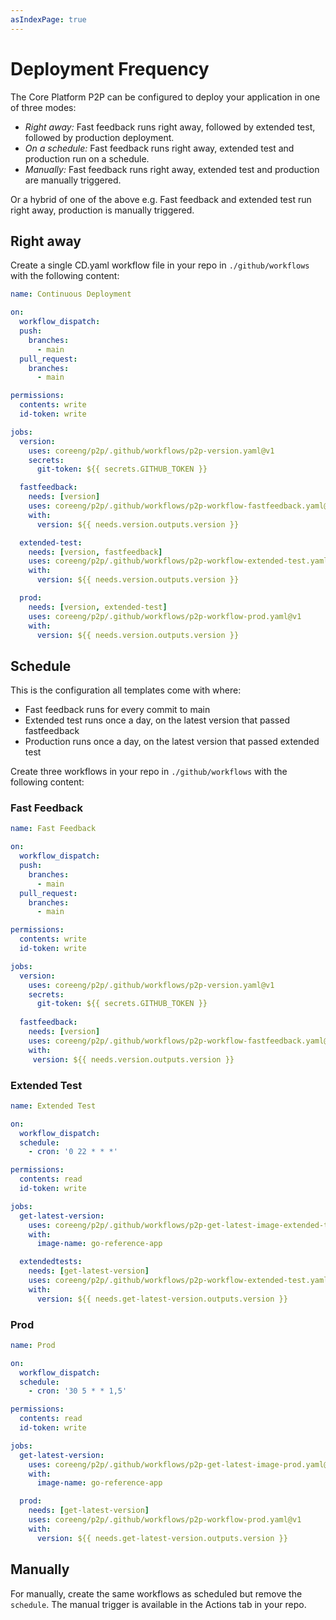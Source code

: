 ```yaml
---
asIndexPage: true
---
```


# Deployment Frequency


The Core Platform P2P can be configured to deploy your application in one of three modes:

* *Right away:* Fast feedback runs right away, followed by extended test, followed by production deployment.
* *On a schedule:* Fast feedback runs right away, extended test and production run on a schedule.
* *Manually:* Fast feedback runs right away, extended test and production are manually triggered.

Or a hybrid of one of the above e.g. Fast feedback and extended test run right away, production is manually triggered.

## Right away

Create a single CD.yaml workflow file in your repo in `./github/workflows` with the following content:

```yaml
name: Continuous Deployment

on:
  workflow_dispatch:
  push:
    branches:
      - main
  pull_request:
    branches:
      - main

permissions:
  contents: write
  id-token: write

jobs:
  version:
    uses: coreeng/p2p/.github/workflows/p2p-version.yaml@v1
    secrets:
      git-token: ${{ secrets.GITHUB_TOKEN }} 

  fastfeedback:
    needs: [version]
    uses: coreeng/p2p/.github/workflows/p2p-workflow-fastfeedback.yaml@v1
    with:
      version: ${{ needs.version.outputs.version }}

  extended-test:
    needs: [version, fastfeedback]
    uses: coreeng/p2p/.github/workflows/p2p-workflow-extended-test.yaml@v1
    with:
      version: ${{ needs.version.outputs.version }}

  prod:
    needs: [version, extended-test]
    uses: coreeng/p2p/.github/workflows/p2p-workflow-prod.yaml@v1
    with:
      version: ${{ needs.version.outputs.version }}
```

## Schedule

This is the configuration all templates come with where:

* Fast feedback runs for every commit to main
* Extended test runs once a day, on the latest version that passed fastfeedback
* Production runs once a day, on the latest version that passed extended test

Create three workflows in your repo in `./github/workflows` with the following content:

### Fast Feedback

```yaml
name: Fast Feedback

on:
  workflow_dispatch:
  push:
    branches:
      - main
  pull_request:
    branches:
      - main

permissions:
  contents: write
  id-token: write

jobs:
  version:
    uses: coreeng/p2p/.github/workflows/p2p-version.yaml@v1
    secrets:
      git-token: ${{ secrets.GITHUB_TOKEN }}
    
  fastfeedback:
    needs: [version]
    uses: coreeng/p2p/.github/workflows/p2p-workflow-fastfeedback.yaml@v1
    with:
     version: ${{ needs.version.outputs.version }}
```

### Extended Test

```yaml
name: Extended Test

on:
  workflow_dispatch:
  schedule:
    - cron: '0 22 * * *'

permissions:
  contents: read
  id-token: write

jobs:
  get-latest-version:
    uses: coreeng/p2p/.github/workflows/p2p-get-latest-image-extended-test.yaml@v1
    with:
      image-name: go-reference-app

  extendedtests:
    needs: [get-latest-version]
    uses: coreeng/p2p/.github/workflows/p2p-workflow-extended-test.yaml@v1
    with:
      version: ${{ needs.get-latest-version.outputs.version }}
```

### Prod

```yaml
name: Prod

on:
  workflow_dispatch:
  schedule:
    - cron: '30 5 * * 1,5'

permissions:
  contents: read
  id-token: write

jobs:
  get-latest-version:
    uses: coreeng/p2p/.github/workflows/p2p-get-latest-image-prod.yaml@v1
    with:
      image-name: go-reference-app

  prod:
    needs: [get-latest-version]
    uses: coreeng/p2p/.github/workflows/p2p-workflow-prod.yaml@v1
    with:
      version: ${{ needs.get-latest-version.outputs.version }}
```

## Manually

For manually, create the same workflows as scheduled but remove the `schedule`. The manual trigger is available in the Actions tab in your repo.

